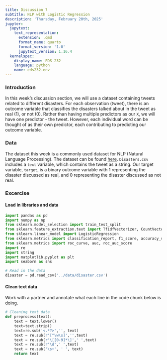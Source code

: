 ```yaml
---
title: Discussion 7
subtitle: NLP with Logistic Regression
description: 'Thursday, February 20th, 2025'
jupyter:
  jupytext:
    text_representation:
      extension: .qmd
      format_name: quarto
      format_version: '1.0'
      jupytext_version: 1.16.4
  kernelspec:
    display_name: EDS 232
    language: python
    name: eds232-env
---
```


### Introduction

In this week's discussion section, we will use a dataset containing tweets related to different disasters. For each observation (tweet), there is an outcome variable that classifies the disasters talked about in the tweet as real (1), or not (0). Rather than having multiple predictors as our `X`, we will have one predictor - the tweet. However, each individual word can be thought of as their own predictor, each contributing to predicting our outcome variable. 

### Data 

The dataset this week is a commonly used dataset for NLP (Natural Language Processing).  The dataset can be found [here](https://docs.google.com/spreadsheets/d/1SILdL2TBuglkZDQgzi7M0RTC4n-WHWOaCqd9hAVKa7c/edit?usp=sharing). `Disasters.csv` includes a `text` variable, which contains the tweet as a string. Our target variable, `target`, is a binary outcome variable with 1 representing the disaster discussed as real, and 0 representing the disaster discussed as not real.  

### Excercise

#### Load in libraries and data

```python
import pandas as pd
import numpy as np
from sklearn.model_selection import train_test_split
from sklearn.feature_extraction.text import TfidfVectorizer, CountVectorizer
from sklearn.linear_model import LogisticRegression
from sklearn.metrics import classification_report, f1_score, accuracy_score, confusion_matrix
from sklearn.metrics import roc_curve, auc, roc_auc_score
import re
import string
import matplotlib.pyplot as plt
import seaborn as sns
```

```python
# Read in the data
disaster = pd.read_csv('../data/disaster.csv')
```

#### Clean text data
Work with a partner and annotate what each line in the code chunk below is doing. 

```python
# Cleaning text data
def preprocess(text):
    text = text.lower() 
    text=text.strip()  
    text=re.sub('<.*?>','', text) 
    text = re.sub(r'[^\w\s]','',text)  
    text = re.sub(r'\[[0-9]*\]',' ',text) 
    text = re.sub(r'\d',' ',text)  
    text = re.sub('\s+', ' ', text) 
    return text
```
